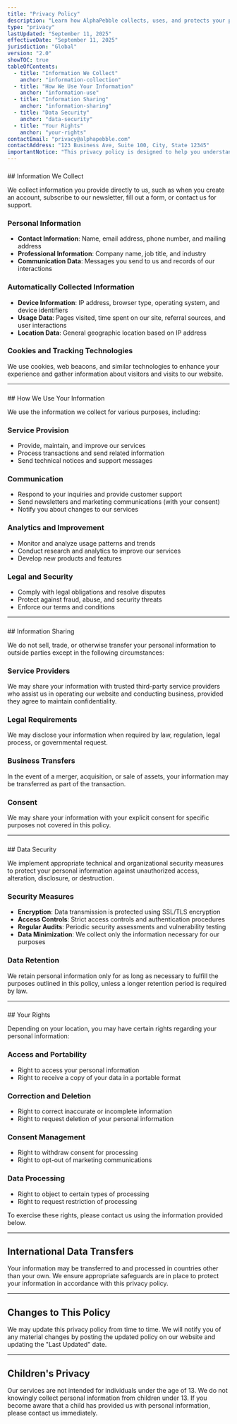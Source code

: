 ```yaml
---
title: "Privacy Policy"
description: "Learn how AlphaPebble collects, uses, and protects your personal information when you visit our website or use our services."
type: "privacy"
lastUpdated: "September 11, 2025"
effectiveDate: "September 11, 2025"
jurisdiction: "Global"
version: "2.0"
showTOC: true
tableOfContents:
  - title: "Information We Collect"
    anchor: "information-collection"
  - title: "How We Use Your Information"
    anchor: "information-use"
  - title: "Information Sharing"
    anchor: "information-sharing"
  - title: "Data Security"
    anchor: "data-security"
  - title: "Your Rights"
    anchor: "your-rights"
contactEmail: "privacy@alphapebble.com"
contactAddress: "123 Business Ave, Suite 100, City, State 12345"
importantNotice: "This privacy policy is designed to help you understand how we collect and use the personal information you provide to us and to assist you in making informed decisions when using our service."
---
```


<h3 id="information-collection"></h3>
## Information We Collect

We collect information you provide directly to us, such as when you create an account, subscribe to our newsletter, fill out a form, or contact us for support.

### Personal Information

- **Contact Information**: Name, email address, phone number, and mailing address
- **Professional Information**: Company name, job title, and industry
- **Communication Data**: Messages you send to us and records of our interactions

### Automatically Collected Information

- **Device Information**: IP address, browser type, operating system, and device identifiers
- **Usage Data**: Pages visited, time spent on our site, referral sources, and user interactions
- **Location Data**: General geographic location based on IP address

### Cookies and Tracking Technologies

We use cookies, web beacons, and similar technologies to enhance your experience and gather information about visitors and visits to our website.

---

<h3 id="information-use"></h3>
## How We Use Your Information

We use the information we collect for various purposes, including:

### Service Provision

- Provide, maintain, and improve our services
- Process transactions and send related information
- Send technical notices and support messages

### Communication

- Respond to your inquiries and provide customer support
- Send newsletters and marketing communications (with your consent)
- Notify you about changes to our services

### Analytics and Improvement

- Monitor and analyze usage patterns and trends
- Conduct research and analytics to improve our services
- Develop new products and features

### Legal and Security

- Comply with legal obligations and resolve disputes
- Protect against fraud, abuse, and security threats
- Enforce our terms and conditions

---

<h3 id="information-sharing"></h3>
## Information Sharing

We do not sell, trade, or otherwise transfer your personal information to outside parties except in the following circumstances:

### Service Providers

We may share your information with trusted third-party service providers who assist us in operating our website and conducting business, provided they agree to maintain confidentiality.

### Legal Requirements

We may disclose your information when required by law, regulation, legal process, or governmental request.

### Business Transfers

In the event of a merger, acquisition, or sale of assets, your information may be transferred as part of the transaction.

### Consent

We may share your information with your explicit consent for specific purposes not covered in this policy.

---

<h3 id="data-security"></h3>
## Data Security

We implement appropriate technical and organizational security measures to protect your personal information against unauthorized access, alteration, disclosure, or destruction.

### Security Measures

- **Encryption**: Data transmission is protected using SSL/TLS encryption
- **Access Controls**: Strict access controls and authentication procedures
- **Regular Audits**: Periodic security assessments and vulnerability testing
- **Data Minimization**: We collect only the information necessary for our purposes

### Data Retention

We retain personal information only for as long as necessary to fulfill the purposes outlined in this policy, unless a longer retention period is required by law.

---

<h3 id="your-rights"></h3>
## Your Rights

Depending on your location, you may have certain rights regarding your personal information:

### Access and Portability

- Right to access your personal information
- Right to receive a copy of your data in a portable format

### Correction and Deletion

- Right to correct inaccurate or incomplete information
- Right to request deletion of your personal information

### Consent Management

- Right to withdraw consent for processing
- Right to opt-out of marketing communications

### Data Processing

- Right to object to certain types of processing
- Right to request restriction of processing

To exercise these rights, please contact us using the information provided below.

---

## International Data Transfers

Your information may be transferred to and processed in countries other than your own. We ensure appropriate safeguards are in place to protect your information in accordance with this privacy policy.

---

## Changes to This Policy

We may update this privacy policy from time to time. We will notify you of any material changes by posting the updated policy on our website and updating the "Last Updated" date.

---

## Children's Privacy

Our services are not intended for individuals under the age of 13. We do not knowingly collect personal information from children under 13. If you become aware that a child has provided us with personal information, please contact us immediately.
